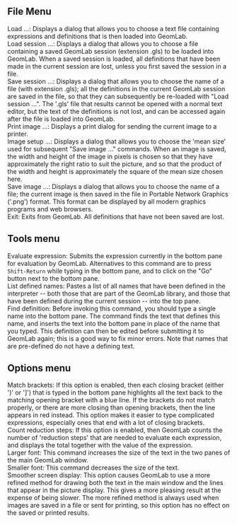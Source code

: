 <!--GeomLab commands/using-->
==File Menu== 
{{Markup|dl}}
;Load ...: Displays a dialog that allows you to choose a text file containing expressions and definitions that is then loaded into GeomLab. 
;Load session ...: Displays a dialog that allows you to choose a file containing a saved GeomLab session (extension .gls) to be loaded into GeomLab.  When a saved session is loaded, all definitions that have been made in the current session are lost, unless you first saved the session in a file. 
;Save session ...: Displays a dialog that allows you to choose the name of a file (with extension .gls); all the definitions in the current GeomLab session are saved in the file, so that they can subsequently be re-loaded with  "Load session ...". The '.gls' file that results cannot be opened with a normal text editor, but the text of the definitions is not lost, and can be accessed again after the file is loaded into GeomLab. 
;Print image ...: Displays a print dialog for sending the current image to a printer. 
;Image setup ...: Displays a dialog that allows you to choose the 'mean size' used for subsequent "Save image ..." commands.  When an image is saved, the width and height of the image in pixels is chosen so that they have approximately the right ratio to suit the picture, and so that the product of the width and height is approximately the square of the mean size chosen here. 
;Save image ...: Displays a dialog that allows you to choose the name of a file; the current image is then saved in the file in Portable Network Graphics ('.png') format.  This format can be displayed by all modern graphics programs and web browsers. 
;Exit: Exits from GeomLab.  All definitions that have not been saved are  lost.  
{{Markup|/dl}}

==Tools menu==  

{{Markup|dl}}
;Evaluate expression: Submits the expression currently in the bottom pane for evaluation by GeomLab.  Alternatives to this command are to press <code>Shift-Return</code> while typing in the bottom pane, and to click on the "Go" button next to the bottom pane. 
;List defined names: Pastes a list of all names that have been defined in the interpreter -- both those that are part of the GeomLab library, and those that have been defined during the current session -- into the top pane. 
;Find definition: Before invoking this command, you should type a single name into the bottom pane.  The command finds the text that defines this name, and  inserts the text into the bottom pane in place of the name that you typed. This definition can then be edited before submitting it to GeomLab again; this is a good way to fix minor errors.  Note that names that are pre-defined do not have a defining text.  
{{Markup|/dl}}

==Options menu== 

{{Markup|dl}}
;Match brackets: If this option is enabled, then each closing bracket  (either ')' or&nbsp;']') that is typed in the bottom pane highlights all the text back to the matching opening bracket with a blue line. If the brackets do not match properly, or there are more closing than opening brackets, then the line appears in red instead.  This option makes it easier to type complicated expressions, especially ones that end with a lot of closing brackets. 
;Count reduction steps: If this option is enabled, then GeomLab counts the number of 'reduction steps' that are needed to evaluate each expression, and displays the total together with the value of the expression. 
;Larger font: This command increases the size of the text in the two panes of the main GeomLab window. 
;Smaller font: This command decreases the size of the text.
;Smoother screen display: This option causes GeomLab to use a more refined method for drawing both the text in the main window and the lines that appear in the picture display. This gives a more pleasing result at the expense of being slower. The more refined method is always used when images are saved in a file or sent for printing, so this option has no effect on the saved or printed results. 
{{Markup|/dl}}
